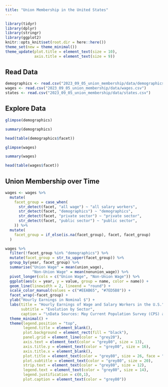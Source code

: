 ```yaml
---
title: "Union Membership in the United States"
---
```


```r
library(tidyr)
library(dplyr)
library(stringr)
library(ggplot2)
knitr::opts_knit$set(root.dir = here::here())
theme_set(new = theme_minimal())
theme_update(plot.title = element_text(size = 10),
             axis.title = element_text(size = 9))
```

## Read Data

```r
demographics <- read.csv("2023_09_05_union_membership/data/demographics.csv")
wages <- read.csv("2023_09_05_union_membership/data/wages.csv")
states <- read.csv("2023_09_05_union_membership/data/states.csv")
```

## Explore Data

```r
glimpse(demographics)
```

```r
summary(demographics)
```

```r
head(table(demographics$facet))
```

```r
glimpse(wages)
```

```r
summary(wages)
```

```r
head(table(wages$facet))
```

## Union Membership over Time

```r
wages <- wages %>%
  mutate(
    facet_group = case_when(
      str_detect(facet, "all wage") ~ "all salary workers",
      str_detect(facet, "demographics") ~ "demographics",
      str_detect(facet, "private sector") ~ "private sector",
      str_detect(facet, "public sector") ~ "public sector",
    )) %>%
  mutate(
    facet_group = if_else(is.na(facet_group), facet, facet_group)
  )

wages %>%
  filter(!facet_group %in% "demographics") %>%
  mutate(facet_group = str_to_upper(facet_group)) %>%
  group_by(year, facet_group) %>%
  summarise("Union Wage" = mean(union_wage),
            "Non-Union Wage" = mean(nonunion_wage)) %>%
  pivot_longer(cols = c("Union Wage", "Non-Union Wage")) %>%
  ggplot(aes(x = year, y = value, group = name, color = name)) +
  geom_line(linewidth = 2, lineend = "round") +
  scale_color_manual(values = c("#EEAB65", "#7ED5B8")) +
  facet_wrap(~facet_group) +
  ylab("Hourly Earnings in Nominal $") +
  labs(title = "Hourly Earnings of Wage and Salary Workers in the U.S.",
       subtitle = "Evolution by Sector",
       caption = "\nData Sources: May Current Population Survey (CPS) and the CPS Outgoing Rotation Group (ORG) Earnings Files\n© 2023 by Barry T. Hirsch, David A. Macpherson, and William E. Even") +
  theme_minimal() +
  theme(legend.position = "top",
        legend.title = element_blank(),
        plot.background = element_rect(fill = "black"),
        panel.grid = element_line(color = "grey20"),
        axis.text = element_text(color = "grey80", size = 13),
        axis.title.y = element_text(color = "grey80", size = 16),
        axis.title.x = element_blank(),
        plot.title = element_text(color = "grey80", size = 26, face = "bold"),
        plot.subtitle = element_text(color = "grey80", size = 20),
        strip.text = element_text(color = "grey80", size = 12),
        legend.text = element_text(color = "grey80", size = 14),
        legend.justification = c(0,1),
        plot.caption = element_text(color = "grey80"))
```


